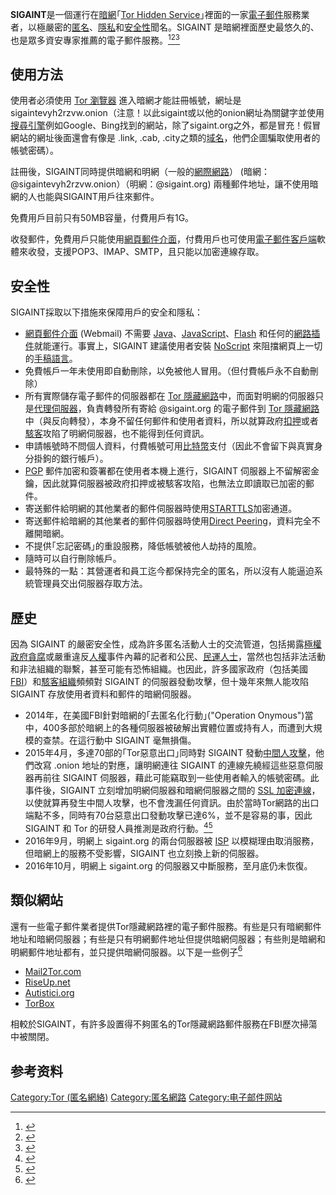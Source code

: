 {{noteTA
|G1=IT
}}
'''SIGAINT'''是一個運行在[[暗网|暗網]]｢[[Tor|Tor Hidden Service]]｣裡面的一家[[电子邮件|電子郵件]]服務業者，以極嚴密的[[匿名服务列表|匿名]]、[[网络隐私|隱私]]和[[信息安全|安全性]]聞名。SIGAINT 是暗網裡面歷史最悠久的、也是眾多資安專家推薦的電子郵件服務。<ref>{{cite news|url=http://www.theregister.co.uk/2016/05/04/opsec_guide_for_hacks_now_terrorist_fodder/|title=How to evade the NSA: OpSec guide for journalists also used by terrorists|date=4 May 2016|accessdate=26 May 2016|last1=Pauli|first1=Darren|archive-date=2016-11-05|archive-url=https://web.archive.org/web/20161105192918/http://www.theregister.co.uk/2016/05/04/opsec_guide_for_hacks_now_terrorist_fodder/|dead-url=no}}</ref><ref>{{cite news|url=http://www.csoonline.com/article/3069977/cyber-attacks-espionage/terrorists-opt-for-consumer-tools.html|title=Terrorists opt for consumer tools|date=13 May 2016|accessdate=26 May 2016|last1=Maria|first1=Korolov|archive-date=2016-10-14|archive-url=https://web.archive.org/web/20161014021123/http://www.csoonline.com/article/3069977/cyber-attacks-espionage/terrorists-opt-for-consumer-tools.html|dead-url=no}}</ref><ref>{{cite news|url=https://www.deepdotweb.com/2015/02/16/interview-sigaint-darknet-email-admin/|title=Interview With "Sigaint DarkNet Email" Admin|date=16 February 2015|accessdate=26 May 2016|last1=DeepDotWeb|archive-url=https://archive.is/20150323092534/http://www.deepdotweb.com/2015/02/16/interview-sigaint-darknet-email-admin/|archive-date=2015-03-23|dead-url=yes}}</ref>

== 使用方法 ==
使用者必須使用 [[Tor|Tor 瀏覽器]] 進入暗網才能註冊帳號，網址是sigaintevyh2rzvw.onion（注意！以此sigaint或以他的onion網址為關鍵字並使用[[搜索引擎|搜尋引擎]]例如Google、Bing找到的網站，除了sigaint.org之外，都是冒充！假冒網站的網址後面還會有像是 .link, .cab, .city之類的[[域名|域名]]，他們企圖騙取使用者的帳號密碼）。

註冊後，SIGAINT同時提供暗網和明網（一般的[[互联网|網際網路]]） (暗網：@sigaintevyh2rzvw.onion）（明網：@sigaint.org) 兩種郵件地址，讓不使用暗網的人也能與SIGAINT用戶往來郵件。

免費用戶目前只有50MB容量，付費用戶有1G。

收發郵件，免費用戶只能使用[[Webmail|網頁郵件介面]]，付費用戶也可使用[[電子郵件用戶端|電子郵件客戶端]]軟體來收發，支援POP3、IMAP、SMTP，且只能以加密連線存取。

== 安全性 ==
SIGAINT採取以下措施來保障用戶的安全和隱私：
* [[Webmail|網頁郵件介面]] (Webmail) 不需要 [[Java|Java]]、[[JavaScript|JavaScript]]、[[Flash_Video|Flash]] 和任何的[[插件|網路插件]]就能運行。事實上，SIGAINT 建議使用者安裝 [[NoScript|NoScript]] 來阻擋網頁上一切的[[脚本语言|手稿語言]]。
* 免費帳戶一年未使用即自動刪除，以免被他人冒用。（但付費帳戶永不自動刪除）
* 所有實際儲存電子郵件的伺服器都在 [[Tor_Hidden_Service|Tor 隱藏網路]]中，而面對明網的伺服器只是[[代理服务器|代理伺服器]]，負責轉發所有寄給 @sigaint.org 的電子郵件到 [[Tor_Hidden_Service|Tor 隱藏網路]]中（與反向轉發），本身不留任何郵件和使用者資料，所以就算政府[[扣押|扣押]]或者[[黑客|駭客]]攻陷了明網伺服器，也不能得到任何資訊。
* 申請帳號時不問個人資料，付費帳號可用[[比特币|比特幣]]支付（因此不會留下與真實身分掛鉤的銀行帳戶）。
* [[良好隱私密碼法|PGP]] 郵件加密和簽署都在使用者本機上進行，SIGAINT 伺服器上不留解密金鑰，因此就算伺服器被政府扣押或被駭客攻陷，也無法立即讀取已加密的郵件。
* 寄送郵件給明網的其他業者的郵件伺服器時使用[[STARTTLS|STARTTLS]]加密通道。
* 寄送郵件給暗網的其他業者的郵件伺服器時使用[[Direct_Peering|Direct Peering]]，資料完全不離開暗網。
* 不提供｢忘記密碼｣的重設服務，降低帳號被他人劫持的風險。
* 隨時可以自行刪除帳戶。
* 最特殊的一點：其營運者和員工迄今都保持完全的匿名，所以沒有人能逼迫系統管理員交出伺服器存取方法。

== 歷史 ==
因為 SIGAINT 的嚴密安全性，成為許多匿名活動人士的交流管道，包括揭露[[極權國家|極權政府]][[貪腐|貪腐]]或嚴重違反[[人權|人權]]事件內幕的記者和公民、[[民運人士|民運人士]]，當然也包括非法活動和非法組織的聯繫，甚至可能有恐怖組織。也因此，許多國家政府（包括美國[[联邦调查局|FBI]]）和[[黑客|駭客組織]]頻頻對 SIGAINT 的伺服器發動攻擊，但十幾年來無人能攻陷 SIGAINT 存放使用者資料和郵件的暗網伺服器。
* 2014年，在美國FBI針對暗網的｢去匿名化行動｣("Operation Onymous")當中，400多部於暗網上的各種伺服器被破解出實體位置或持有人，而遭到大規模的查禁。在這行動中 SIGAINT 毫無損傷。
* 2015年4月，多達70部的｢Tor惡意出口｣同時對 SIGAINT 發動[[中间人攻击|中間人攻擊]]，他們改寫 .onion 地址的對應，讓明網連往 SIGAINT 的連線先繞經這些惡意伺服器再前往 SIGAINT 伺服器，藉此可能竊取到一些使用者輸入的帳號密碼。此事件後，SIGAINT 立刻增加明網伺服器和暗網伺服器之間的 [[傳輸層安全協議|SSL 加密連線]]，以使就算再發生中間人攻擊，也不會洩漏任何資訊。由於當時Tor網路的出口端點不多，同時有70台惡意出口發動攻擊已達6%，並不是容易的事，因此 SIGAINT 和 Tor 的研發人員推測是政府行動。<ref>{{cite news|url=http://securityaffairs.co/wordpress/36292/hacking/sigaint-hacked-by-intelligence.html|title=Dark Web Email Service SIGAINT hacked by the Intelligence|date=26 April 2015|accessdate=26 May 2016|last1=Paganini|first1=Pierluigi|archive-date=2016-09-10|archive-url=https://web.archive.org/web/20160910020716/http://securityaffairs.co/wordpress/36292/hacking/sigaint-hacked-by-intelligence.html|dead-url=no}}</ref><ref>{{cite news|url=https://motherboard.vice.com/en_uk/read/after-hacks-a-dark-web-email-provider-says-a-government-spied-on-its-users|title=After Hacks, A Dark Web Email Provider Says a Government Spied on Its Users|date=24 April 2015|accessdate=25 September 2016|last1=Franceschi-Bicchierai|first1=Lorenzo|archive-date=2016-10-21|archive-url=https://web.archive.org/web/20161021141941/http://motherboard.vice.com/en_uk/read/after-hacks-a-dark-web-email-provider-says-a-government-spied-on-its-users|dead-url=no}}</ref>
* 2016年9月，明網上 sigaint.org 的兩台伺服器被 [[互联网服务供应商|ISP]] 以模糊理由取消服務，但暗網上的服務不受影響，SIGAINT 也立刻換上新的伺服器。
* 2016年10月，明網上 sigaint.org 的伺服器又中斷服務，至月底仍未恢復。

== 類似網站 ==
還有一些電子郵件業者提供Tor隱藏網路裡的電子郵件服務。有些是只有暗網郵件地址和暗網伺服器；有些是只有明網郵件地址但提供暗網伺服器；有些則是暗網和明網郵件地址都有，並只提供暗網伺服器。以下是一些例子<ref>{{Cite web |url=http://www.hacker10.com/internet-anonymity/list-of-the-best-tor-email-hidden-services/ |title=更多Tor隱藏電子郵件服務 |accessdate=2016-11-08 |archive-date=2016-11-09 |archive-url=https://web.archive.org/web/20161109090628/http://www.hacker10.com/internet-anonymity/list-of-the-best-tor-email-hidden-services/ |dead-url=no }}</ref>
* [http://mail2tor.com/ Mail2Tor.com]{{Wayback|url=http://mail2tor.com/ |date=20161119095830 }}
* [https://www.riseup.net RiseUp.net]{{Wayback|url=https://www.riseup.net/ |date=20200926142707 }}
* [https://Autistici.org Autistici.org]{{Wayback|url=https://autistici.org/ |date=20200924234138 }}
* [https://web.archive.org/web/20170702004034/http://torbox3uiot6wchz.onion/ TorBox]
相較於SIGAINT，有許多設置得不夠匿名的Tor隱藏網路郵件服務在FBI歷次掃蕩中被關閉。

== 参考资料 ==
<references />


[[Category:Tor_(匿名網絡)|Category:Tor (匿名網絡)]]
[[Category:匿名網路|Category:匿名網路]]
[[Category:电子邮件网站|Category:电子邮件网站]]